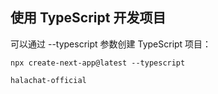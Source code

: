 ## 使用 TypeScript 开发项目
可以通过 --typescript 参数创建 TypeScript 项目：
```
npx create-next-app@latest --typescript

halachat-official
```